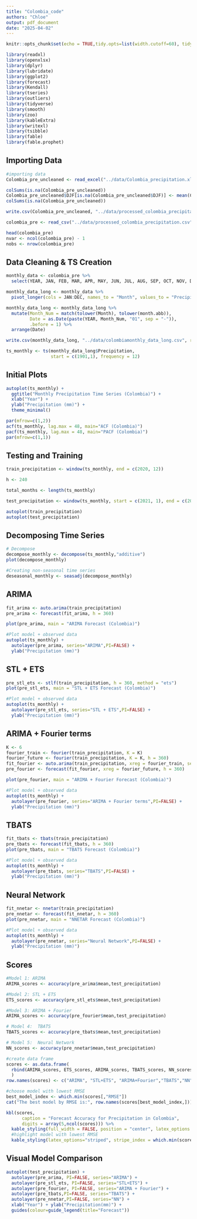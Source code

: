 ```yaml
---
title: "Colombia_code"
authors: "Chloe"
output: pdf_document
date: "2025-04-02"
---
```


```r
knitr::opts_chunk$set(echo = TRUE,tidy.opts=list(width.cutoff=60), tidy=TRUE) 
```

```r
library(readxl)
library(openxlsx)
library(dplyr)
library(lubridate)
library(ggplot2)
library(forecast)  
library(Kendall)
library(tseries)
library(outliers)
library(tidyverse)
library(smooth)
library(zoo)
library(kableExtra)
library(writexl)
library(tsibble)
library(fable)
library(fable.prophet)

```

## Importing Data
```r

#importing data
Colombia_pre_uncleaned <- read_excel("../data/Colombia_precipitation.xlsx")   # I changed the to the relative address 

colSums(is.na(Colombia_pre_uncleaned))
Colombia_pre_uncleaned$DJF[is.na(Colombia_pre_uncleaned$DJF)] <- mean(Colombia_pre_uncleaned$DJF, na.rm = TRUE)
colSums(is.na(Colombia_pre_uncleaned))

write.csv(Colombia_pre_uncleaned, "../data/processed_colombia_precipitation.csv", row.names = FALSE)

colombia_pre <- read_csv("../data/processed_colombia_precipitation.csv")

head(colombia_pre)
nvar <- ncol(colombia_pre) - 1
nobs <- nrow(colombia_pre)

```


## Data Cleaning & TS Creation
```r

monthly_data <- colombia_pre %>%
  select(YEAR, JAN, FEB, MAR, APR, MAY, JUN, JUL, AUG, SEP, OCT, NOV, DEC)

monthly_data_long <- monthly_data %>%
  pivot_longer(cols = JAN:DEC, names_to = "Month", values_to = "Precipitation")

monthly_data_long <- monthly_data_long %>%
  mutate(Month_Num = match(tolower(Month), tolower(month.abb)),
         Date = as.Date(paste(YEAR, Month_Num, "01", sep = "-")),
         .before = 1) %>%
  arrange(Date)

write.csv(monthly_data_long, "../data/colombiamonthly_data_long.csv", row.names = FALSE)

ts_monthly <- ts(monthly_data_long$Precipitation, 
                 start = c(1901,1), frequency = 12)

```

## Initial Plots
```r
autoplot(ts_monthly) +
  ggtitle("Monthly Precipitation Time Series (Colombia)") +
  xlab("Year") +
  ylab("Precipitation (mm)") +
  theme_minimal()

par(mfrow=c(1,2))
acf(ts_monthly, lag.max = 48, main="ACF (Colombia)")
pacf(ts_monthly, lag.max = 48, main="PACF (Colombia)")
par(mfrow=c(1,1))
```

## Testing and Training
```r
train_precipitation <- window(ts_monthly, end = c(2020, 12))

h <- 240

total_months <- length(ts_monthly)

test_precipitation <- window(ts_monthly, start = c(2021, 1), end = c(2024, 12))

autoplot(train_precipitation)
autoplot(test_precipitation)
```

## Decomposing Time Series
```r

# Decompose
decompose_monthly <- decompose(ts_monthly,"additive")
plot(decompose_monthly)

#Creating non-seasonal time series
deseasonal_monthly <- seasadj(decompose_monthly)  

```

## ARIMA
```r

fit_arima <- auto.arima(train_precipitation)
pre_arima <- forecast(fit_arima, h = 360)

plot(pre_arima, main = "ARIMA Forecast (Colombia)")

#Plot model + observed data
autoplot(ts_monthly) +
  autolayer(pre_arima, series="ARIMA",PI=FALSE) +
  ylab("Precipitation (mm)")

```

## STL + ETS
```r

pre_stl_ets <- stlf(train_precipitation, h = 360, method = "ets")
plot(pre_stl_ets, main = "STL + ETS Forecast (Colombia)")

#Plot model + observed data
autoplot(ts_monthly) +
  autolayer(pre_stl_ets, series="STL + ETS",PI=FALSE) +
  ylab("Precipitation (mm)")

```

## ARIMA + Fourier terms
```r

K <- 6
fourier_train <- fourier(train_precipitation, K = K)
fourier_future <- fourier(train_precipitation, K = K, h = 360)
fit_fourier <- auto.arima(train_precipitation, xreg = fourier_train, seasonal = FALSE)
pre_fourier <- forecast(fit_fourier, xreg = fourier_future, h = 360)

plot(pre_fourier, main = "ARIMA + Fourier Forecast (Colombia)")

#Plot model + observed data
autoplot(ts_monthly) +
  autolayer(pre_fourier, series="ARIMA + Fourier terms",PI=FALSE) +
  ylab("Precipitation (mm)")

```

## TBATS
```r

fit_tbats <- tbats(train_precipitation)
pre_tbats <- forecast(fit_tbats, h = 360)
plot(pre_tbats, main = "TBATS Forecast (Colombia)")

#Plot model + observed data
autoplot(ts_monthly) +
  autolayer(pre_tbats, series="TBATS",PI=FALSE) +
  ylab("Precipitation (mm)")

```

## Neural Network
```r

fit_nnetar <- nnetar(train_precipitation)
pre_nnetar <- forecast(fit_nnetar, h = 360)
plot(pre_nnetar, main = "NNETAR Forecast (Colombia)")

#Plot model + observed data
autoplot(ts_monthly) +
  autolayer(pre_nnetar, series="Neural Network",PI=FALSE) +
  ylab("Precipitation (mm)")

```


## Scores
```r

#Model 1: ARIMA
ARIMA_scores <- accuracy(pre_arima$mean,test_precipitation)  

#Model 2: STL + ETS
ETS_scores <- accuracy(pre_stl_ets$mean,test_precipitation)  

#Model 3: ARIMA + Fourier 
ARIMA_scores <- accuracy(pre_fourier$mean,test_precipitation)

# Model 4:  TBATS 
TBATS_scores <- accuracy(pre_tbats$mean,test_precipitation)

# Model 5:  Neural Network 
NN_scores <- accuracy(pre_nnetar$mean,test_precipitation)

```

```r

#create data frame
scores <- as.data.frame(
  rbind(ARIMA_scores, ETS_scores, ARIMA_scores, TBATS_scores, NN_scores)
  )
row.names(scores) <- c("ARIMA", "STL+ETS", "ARIMA+Fourier","TBATS","NN")

#choose model with lowest RMSE
best_model_index <- which.min(scores[,"RMSE"])
cat("The best model by RMSE is:", row.names(scores[best_model_index,])) 

```

```r

kbl(scores, 
      caption = "Forecast Accuracy for Precipitation in Colombia",
      digits = array(5,ncol(scores))) %>%
  kable_styling(full_width = FALSE, position = "center", latex_options = "hold_position") %>%
  #highlight model with lowest RMSE
  kable_styling(latex_options="striped", stripe_index = which.min(scores[,"RMSE"]))

```

## Visual Model Comparison
```r

autoplot(test_precipitation) +
  autolayer(pre_arima, PI=FALSE, series="ARIMA") +
  autolayer(pre_stl_ets, PI=FALSE, series="STL+ETS") +
  autolayer(pre_fourier, PI=FALSE, series="ARIMA + Fourier") +
  autolayer(pre_tbats,PI=FALSE, series="TBATS") +
  autolayer(pre_nnetar,PI=FALSE, series="NN") +
  xlab("Year") + ylab("Precipitation(mm)") + 
  guides(colour=guide_legend(title="Forecast"))


```

